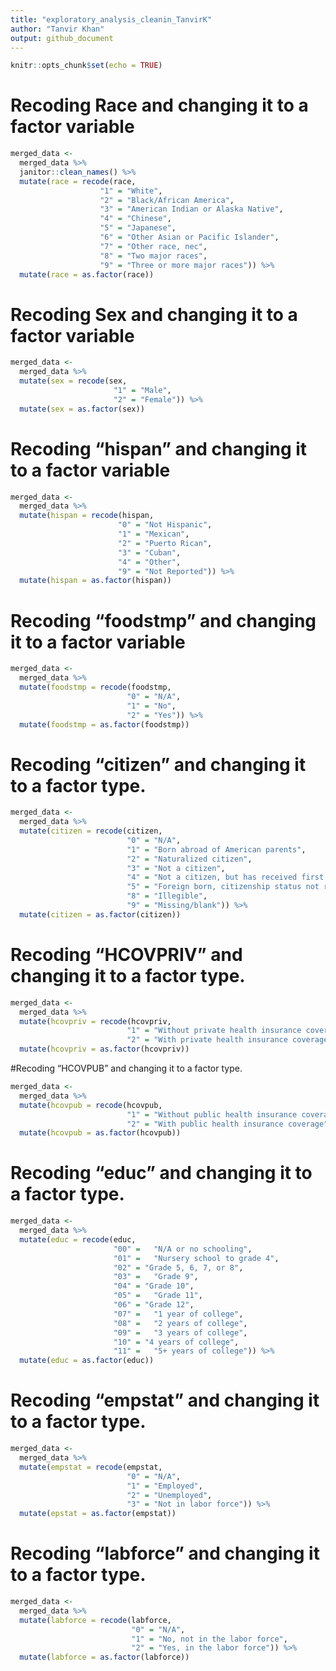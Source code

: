 ```yaml
---
title: "exploratory_analysis_cleanin_TanvirK"
author: "Tanvir Khan" 
output: github_document
---
```


```r
knitr::opts_chunk$set(echo = TRUE)
```



# Recoding Race and changing it to a factor variable 
```r
merged_data <-
  merged_data %>%
  janitor::clean_names() %>%
  mutate(race = recode(race, 
                    "1" = "White",
                    "2" = "Black/African America",
                    "3" = "American Indian or Alaska Native",
                    "4" = "Chinese",
                    "5" = "Japanese",
                    "6" = "Other Asian or Pacific Islander",
                    "7" = "Other race, nec",
                    "8" = "Two major races", 
                    "9" = "Three or more major races")) %>%
  mutate(race = as.factor(race))
```



# Recoding Sex and changing it to a factor variable 
```r
merged_data <-
  merged_data %>%
  mutate(sex = recode(sex,
                       "1" = "Male",
                       "2" = "Female")) %>%
  mutate(sex = as.factor(sex))
```



# Recoding "hispan" and changing it to a factor variable 
```r
merged_data <-
  merged_data %>%
  mutate(hispan = recode(hispan,
                        "0" = "Not Hispanic", 
                        "1" = "Mexican",
                        "2" = "Puerto Rican",
                        "3" = "Cuban",
                        "4" = "Other",
                        "9" = "Not Reported")) %>%
  mutate(hispan = as.factor(hispan))
```



# Recoding "foodstmp" and changing it to a factor variable
```r
merged_data <-
  merged_data %>%
  mutate(foodstmp = recode(foodstmp,
                          "0" = "N/A",
                          "1" = "No",
                          "2" = "Yes")) %>%
  mutate(foodstmp = as.factor(foodstmp))
```



# Recoding "citizen" and changing it to a factor type. 
```r
merged_data <-
  merged_data %>%
  mutate(citizen = recode(citizen,
                          "0" = "N/A",
                          "1" = "Born abroad of American parents",
                          "2" = "Naturalized citizen",
                          "3" = "Not a citizen",
                          "4" = "Not a citizen, but has received first papers",
                          "5" = "Foreign born, citizenship status not reported",
                          "8" = "Illegible",
                          "9" = "Missing/blank")) %>%
  mutate(citizen = as.factor(citizen))
```



# Recoding "HCOVPRIV" and changing it to a factor type. 
```r
merged_data <-
  merged_data %>%
  mutate(hcovpriv = recode(hcovpriv,
                          "1" = "Without private health insurance coverage",
                          "2" = "With private health insurance coverage")) %>% 
  mutate(hcovpriv = as.factor(hcovpriv))
```



#Recoding "HCOVPUB" and changing it to a factor type. 
```r
merged_data <-
  merged_data %>%
  mutate(hcovpub = recode(hcovpub,
                          "1" = "Without public health insurance coverage",
                          "2" = "With public health insurance coverage")) %>% 
  mutate(hcovpub = as.factor(hcovpub))
```



# Recoding "educ" and changing it to a factor type. 
```r
merged_data <-
  merged_data %>%
  mutate(educ = recode(educ,
                       "00" =	"N/A or no schooling",
                       "01" =	"Nursery school to grade 4",
                       "02" = "Grade 5, 6, 7, or 8",
                       "03" = 	"Grade 9",
                       "04" = "Grade 10",
                       "05" =	"Grade 11",
                       "06"	= "Grade 12",
                       "07" = 	"1 year of college",
                       "08" =	"2 years of college", 
                       "09" =	"3 years of college",
                       "10"	= "4 years of college", 
                       "11" =	"5+ years of college")) %>% 
  mutate(educ = as.factor(educ))
```



# Recoding "empstat" and changing it to a factor type.
```r
merged_data <-
  merged_data %>%
  mutate(empstat = recode(empstat,
                          "0" = "N/A",
                          "1" = "Employed",
                          "2" = "Unemployed",
                          "3" = "Not in labor force")) %>%
  mutate(epstat = as.factor(empstat))
```



# Recoding "labforce" and changing it to a factor type. 
```r
merged_data <-
  merged_data %>%
  mutate(labforce = recode(labforce,
                           "0" = "N/A",
                           "1" = "No, not in the labor force",
                           "2" = "Yes, in the labor force")) %>%
  mutate(labforce = as.factor(labforce))
```

